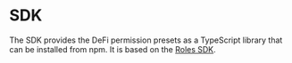 # SDK

The SDK provides the DeFi permission presets as a TypeScript library that can be installed from npm.
It is based on the [Roles SDK](https://github.com/gnosis/zodiac-modifier-roles/tree/main/packages/sdk).
